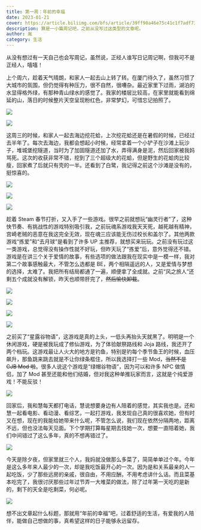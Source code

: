 ```yaml
---
title: 第一周：年前的幸福
date: 2023-01-21
cover: https://article.biliimg.com/bfs/article/39ff90a46e75c41c1f7adf734c0299846981bd8b.jpg
description: 算是一小篇周记吧，之前从没写过这类型的文章呢。
author: 胤
category: 生活
---
```



从没有想过有一天自己也会写周记，虽然说，正经人谁写日记周记啊，但我可不是正经人，嘻嘻！

<TitleWithUnderline title="游玩" />

上个周六，趁着天气晴朗，和家人一起去山上转了转。在厦门待久了，虽然习惯了大城市的氛围，但仍觉得有种压力，很不自然，很嘈杂。最近家里下过雨，湖泊的水显得格外绿，有那种青山绿水的感觉了。我家的楼层比较高，在家里就能看到绵延的山，落日的时候整片天空呈现粉红色，非常梦幻，可惜忘记拍照了。

<Image
  src="https://article.biliimg.com/bfs/article/99e9b07da9d896dd1252ae5a05e596ac9dab1de9.jpg"
  withFancyBox={true}
/>

<Image
  src="https://article.biliimg.com/bfs/article/5d3b50abe882119eca45047b6074ee5015bc74ac.jpg"
  withFancyBox={true}
/>

这周三的时候，和家人一起去海边挖花蛤，上次挖花蛤还是在暑假的时候，已经过去半年了。每次去海边，我都会想起小时候，经常拿着一个小铲子在沙滩上玩沙子，堆城堡挖隧道，当时为了加固隧道还加了水，弄得满身是泥，然后回家被我妈骂死。这次的收获非常不错，挖到了三个超级大的花蛤，但是野生的花蛤肉比较瘦，回家煮了后就只有壳的一半。还看到了白鹭，我记得之前这个沙滩是没有的，挺惊喜的。

<Image
  src="https://article.biliimg.com/bfs/article/e0b27ddd8caf7aab9316ab3e2655e7c956bba655.jpg"
  withFancyBox={true}
/>

<Image
  src="https://article.biliimg.com/bfs/article/9fd7444499240ce7b91a50b5fbaaa74e6fb0fa7d.jpg"
  withFancyBox={true}
/>

<Image
  src="https://article.biliimg.com/bfs/article/277c6f0b491a4fe3b8866b968218bc67b4646345.jpg"
  withFancyBox={true}
/>

<TitleWithUnderline title="游戏" />

趁着 Steam 春节打折，又入手了一些游戏。很早之前就想玩“幽灵行者”了，这种快节奏、有挑战性的游戏特别吸引我，之前玩魂系游戏我天天死，越死越有精神，宫崎老贼的恶意在我这完全无效，现在魂三应该能无伤过校长和盖尔了。其他两款游戏“拣爱”和“去月球”是看到了许多 UP 主推荐，就想买来玩玩。之前没有玩过这一类游戏，总觉得没有操作性就不好玩，但昨天玩了“拣爱”后，意外觉得还不错。游戏是在讲三个关于爱情的故事，有些选项的做法跟我在现实中是一模一样，我对第二个故事感触最大，不管怎么选都是 BE，两个相隔遥远的人，又是爱情与梦想的选择，太难了。我把所有结局都通了一遍，顺便拿了全成就。之前“风之旅人”还剩五个成就没有解锁，昨天也顺带肝完了，~~然后愉快卸载~~。

<Image
  src="https://article.biliimg.com/bfs/article/50e71e0cde7b09839b38627039d1dce557d3ab35.png"
  withFancyBox={true}
/>

<Image
  src="https://article.biliimg.com/bfs/article/37545598c9e30f2d428e3528557394f74a7ae9a2.png"
  withFancyBox={true}
/>

<Image
  src="https://article.biliimg.com/bfs/article/2397ab4730a48454d59ddc96d9b96d34c77d0f70.png"
  withFancyBox={true}
/>

<Image
  src="https://article.biliimg.com/bfs/article/7db747fe19cf28e6d38bc9fd6e6ffc249a6e5fa8.png"
  withFancyBox={true}
/>

之前买了“星露谷物语”，这游戏是真的上头，一低头再抬头天就黑了。明明是一个休闲游戏，硬是被我玩成了修仙游戏，为了体验献祭路线和 Joja 路线，我还开了两个档玩。这游戏最让人火大的地方是钓鱼，特别是钓每个季节鱼王的时候，血压飙升，那鱼跳来跳去就是不让你绿条框住，所以我选择打一些 Mod，~~当然不是 CJB Mod 啦~~。很多人说这个游戏是“绿帽谷物语”，因为可以和许多 NPC 做情侣，加了 Mod 甚至还能和他们结婚，但对我这种单推玩家而言，这就是个纯爱游戏！不能反驳！

<Image
  src="https://article.biliimg.com/bfs/article/4d9f050d66f8a9dac7196f3b0bba1faf47ac2470.png"
  withFancyBox={true}
/>

<TitleWithUnderline title="陪伴" />

回家后，我和慧每天都打电话，慧说想要身边有人陪着的感觉，其实我也是。还和慧一起看电影、看动漫、看综艺，一起打游戏，我发现自己真的很喜欢她，但有时又在想，现在的我能给她带来什么呢，不管怎么说，我们现在依然分隔两地，距离不远，但也没法每天见面。下个学期打算每星期去找她一次，想要一直陪着她，我们中间错过了这么多年，真的不想再错过了。

<Image
  src="https://article.biliimg.com/bfs/article/c91ceafe322e48e0f5ad9817947995b981aaed02.png"
  withFancyBox={true}
/>

今天是除夕夜，但家里就三个人，我妈就没做那么多菜了，简简单单过个年。今年是这么多年来人最少的一次，却是我吃饭最开心的一次。因为是和关系最亲的人一起吃饭，少了那些远房的亲戚，很自由，不用应酬，不用考虑讲什么话。而且菜基本吃完了，我很讨厌那些过年过节弄一大堆菜的做法，除了过年第一天吃的是新的，剩下的天全是吃剩菜，何必呢。

<Image
  src="https://article.biliimg.com/bfs/article/b74589adee4e7b259ed2b9ec1d3a7f02c72beb77.jpg"
  withFancyBox={true}
/>

想不出文章起什么标题，那就用“年前的幸福”吧，过着舒适的生活，有爱我的人陪伴，能做自己想做的事，真希望这样的日子能够永远留存。
